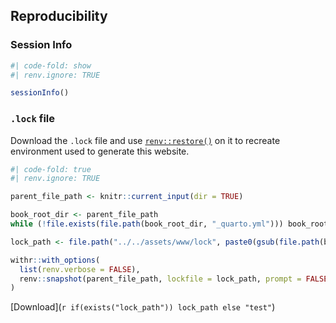 ## Reproducibility

### Session Info

```r
#| code-fold: show
#| renv.ignore: TRUE

sessionInfo()
```

### `.lock` file

Download the `.lock` file and use [`renv::restore()`](https://rstudio.github.io/renv/reference/restore.html) on it to recreate environment used to generate this website.

```r
#| code-fold: true
#| renv.ignore: TRUE

parent_file_path <- knitr::current_input(dir = TRUE)

book_root_dir <- parent_file_path
while (!file.exists(file.path(book_root_dir, "_quarto.yml"))) book_root_dir <- dirname(book_root_dir)

lock_path <- file.path("../../assets/www/lock", paste0(gsub(file.path(book_root_dir, ""), "", gsub("\\.rmarkdown$", "", knitr::current_input(dir = TRUE))), ".lock"))

withr::with_options(
  list(renv.verbose = FALSE),
  renv::snapshot(parent_file_path, lockfile = lock_path, prompt = FALSE, force = TRUE)
)
```

[Download](`r if(exists("lock_path")) lock_path else "test"`)
